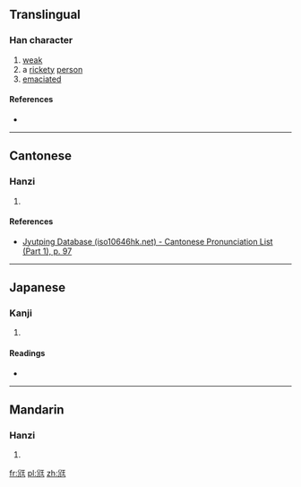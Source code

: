 ==Translingual==

===Han character===
{{Han char|rn=43|rad=尢|as=04|sn=7|four=|canj=金山一土 (CUMG)|ids=⿺[[尣]][[王]]}}

# [[weak]]
# a [[rickety]] [[person]]
# [[emaciated]]

====References====
* {{Han ref|kx=0298.120|dkj=07557|dj=0593.160|hdz=10553.020|uh=5C29|ud=23593}}

----

==Cantonese==

===Hanzi===
{{yue-hanzi|jyut=[[wong1]]|y=wong1}}

# {{defn|lang=yue|sort=尢04}}

====References====
* [http://www.iso10646hk.net/jp/document/download.jsp Jyutping Database (iso10646hk.net) - Cantonese Pronunciation List (Part 1), p. 97]

----

==Japanese==

===Kanji===
{{ja-kanji|grade=|rs=尢04}}

# {{defn|lang=ja|sort=尢04}}

====Readings====
* {{ja-readings|on=[[おう]] (ō)|kun=[[あしなえ]] (ashinae), [[すねのまがったひと]] (sunenomagattahito)}}

----

==Mandarin==

===Hanzi===
{{cmn-hanzi|pin=[[wāng]] ([[wang1]]), [[kuǐ]] ([[kui3]])|wg=wang<sup>1</sup>, k'uei<sup>3</sup>}}

# {{defn|lang=cmn|sort=尢04}}

[[fr:尩]]
[[pl:尩]]
[[zh:尩]]